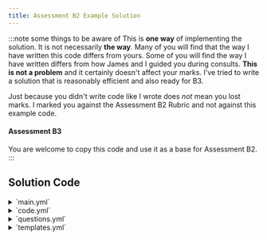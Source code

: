 ```yaml
---
title: Assessment B2 Example Solution
---
```


:::note some things to be aware of
This is **one way** of implementing the solution.  It is not necessarily **the way**.
Many of you will find that the way I have written this code differs from yours.
Some of you will find the way I have written differs from how James and I guided you during consults.
**This is not a problem** and it certainly doesn't affect your marks. I've tried to write
a solution that is reasonably efficient and also ready for B3.

Just because you didn't write code like I wrote does *not* mean you lost marks.  I marked you against
the Assessment B2 Rubric and not against this example code.

#### Assessment B3
You are welcome to copy this code and use it as a base for Assessment B2.
:::

## Solution Code
<details>
<summary>
`main.yml`
</summary>
<MainB2 />
</details>

<details>
<summary>
`code.yml`
</summary>
<CodeB2 />
</details>

<details>
<summary>
`questions.yml`
</summary>
<QuestionsB2 />
</details>

<details>
<summary>
`templates.yml`
</summary>
<TemplatesB2 />
</details>